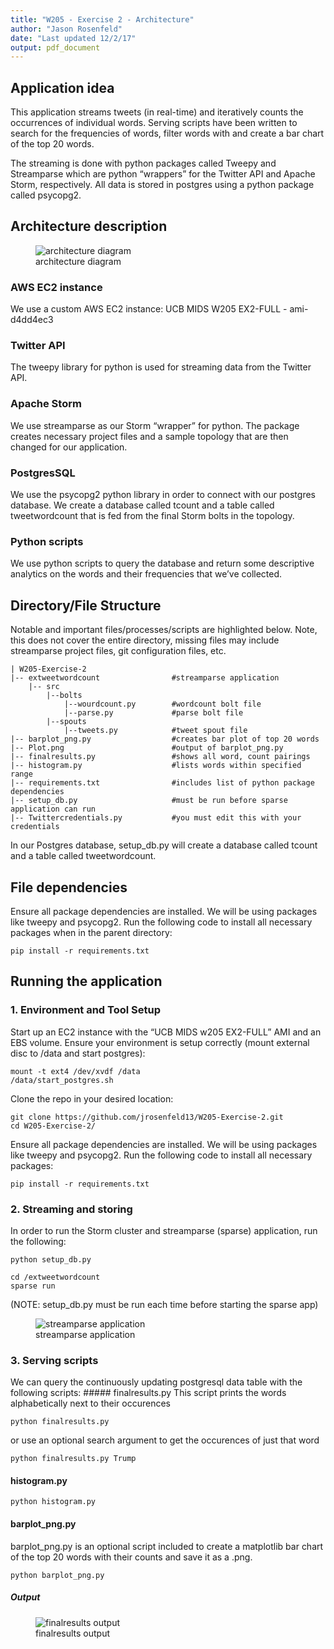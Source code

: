 ```yaml
---
title: "W205 - Exercise 2 - Architecture"
author: "Jason Rosenfeld"
date: "Last updated 12/2/17"
output: pdf_document
---
```


## Application idea
This application streams tweets (in real-time) and iteratively counts the occurrences of individual words. Serving scripts have been written to search for the frequencies of words, filter words with and create a bar chart of the top 20 words. 

The streaming is done with python packages called Tweepy and Streamparse which are  python "wrappers" for the Twitter API and Apache Storm, respectively. All data is stored in postgres using a python package called psycopg2.

## Architecture description
![architecture diagram](C:/Users/jrose/Desktop/test.png)

### AWS EC2 instance
We use a custom AWS EC2 instance: UCB MIDS W205 EX2-FULL - ami-d4dd4ec3

### Twitter API
The tweepy library for python is used for streaming data from the Twitter API.

### Apache Storm
We use streamparse as our Storm "wrapper" for python. The package creates necessary project files and a sample topology that are then changed for our application.

### PostgresSQL
We use the psycopg2 python library in order to connect with our postgres database. We create a database called tcount and a table called tweetwordcount that is fed from the final Storm bolts in the topology.

### Python scripts
We use python scripts to query the database and return some descriptive analytics on the words and their frequencies that we've collected.


## Directory/File Structure
Notable and important files/processes/scripts are highlighted below. Note, this does not cover the entire directory, missing files may include streamparse project files, git configuration files, etc.
```
| W205-Exercise-2
|-- extweetwordcount                #streamparse application
    |-- src
        |--bolts
            |--wourdcount.py        #wordcount bolt file
            |--parse.py             #parse bolt file
        |--spouts
            |--tweets.py            #tweet spout file
|-- barplot_png.py                  #creates bar plot of top 20 words
|-- Plot.png                        #output of barplot_png.py
|-- finalresults.py                 #shows all word, count pairings
|-- histogram.py                    #lists words within specified range
|-- requirements.txt                #includes list of python package dependencies
|-- setup_db.py                     #must be run before sparse application can run
|-- Twittercredentials.py           #you must edit this with your credentials
```

In our Postgres database, setup_db.py will create a database called tcount and a table called tweetwordcount.

## File dependencies
Ensure all package dependencies are installed. We will be using packages like tweepy and psycopg2. Run the following code to install all necessary packages when in the parent directory:
```
pip install -r requirements.txt
```

## Running the application

### 1. Environment and Tool Setup
Start up an EC2 instance with the "UCB MIDS w205 EX2-FULL" AMI and an EBS volume. Ensure your environment is setup correctly (mount external disc to /data and start postgres):
```
mount -t ext4 /dev/xvdf /data
/data/start_postgres.sh
```

Clone the repo in your desired location:
```
git clone https://github.com/jrosenfeld13/W205-Exercise-2.git
cd W205-Exercise-2/
```

Ensure all package dependencies are installed. We will be using packages like tweepy and psycopg2. Run the following code to install all necessary packages:
```
pip install -r requirements.txt
```

### 2. Streaming and storing
In order to run the Storm cluster and streamparse (sparse) application, run the following:

```
python setup_db.py

cd /extweetwordcount
sparse run
```
(NOTE: setup_db.py must be run each time before starting the sparse app)

![streamparse application](screenshots/screenshot-setup.PNG)

### 3. Serving scripts
We can query the continuously updating postgresql data table with the following scripts:
##### finalresults.py
This script prints the words alphabetically next to their occurences
```
python finalresults.py
```

or use an optional search argument to get the occurences of just that word
```
python finalresults.py Trump
```

#### histogram.py
```
python histogram.py
```

#### barplot_png.py
barplot_png.py is an optional script included to create a matplotlib bar chart of the top 20 words with their counts and save it as a .png.
```
python barplot_png.py
```

##### Output
![finalresults output](Plot.png)
